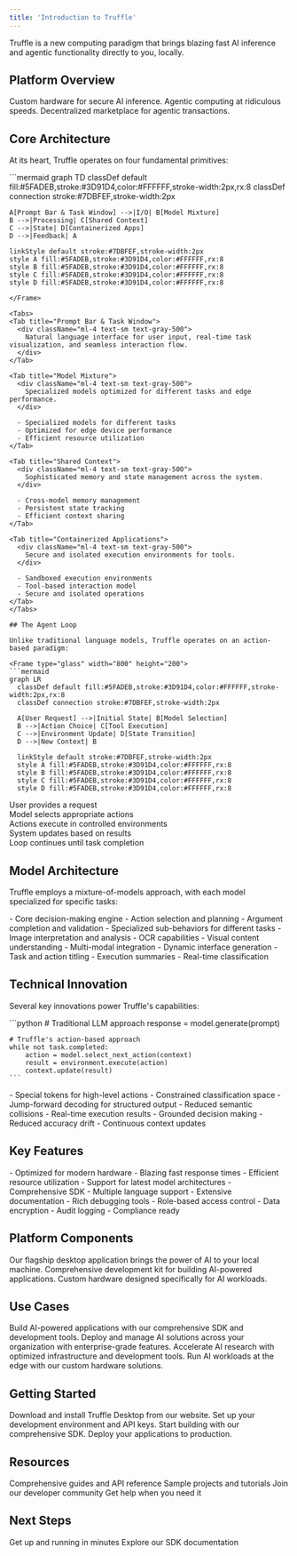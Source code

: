 ```yaml
---
title: 'Introduction to Truffle'
---
```


<Card>
  Truffle is a new computing paradigm that brings blazing fast AI inference and agentic functionality directly to you, locally.
</Card>

## Platform Overview

<CardGroup cols={3}>
  <Card title="Local Orb">
    Custom hardware for secure AI inference.
  </Card>
  <Card title="Powerful Inference">
    Agentic computing at ridiculous speeds.
  </Card>
  <Card title="Agent Registry">
    Decentralized marketplace for agentic transactions.
  </Card>
</CardGroup>

## Core Architecture

At its heart, Truffle operates on four fundamental primitives:

<Frame type="glass" width="800" height="200">
  ```mermaid
  graph TD
    classDef default fill:#5FADEB,stroke:#3D91D4,color:#FFFFFF,stroke-width:2px,rx:8
    classDef connection stroke:#7DBFEF,stroke-width:2px
    
    A[Prompt Bar & Task Window] -->|I/O| B[Model Mixture]
    B -->|Processing| C[Shared Context]
    C -->|State| D[Containerized Apps]
    D -->|Feedback| A
    
    linkStyle default stroke:#7DBFEF,stroke-width:2px
    style A fill:#5FADEB,stroke:#3D91D4,color:#FFFFFF,rx:8
    style B fill:#5FADEB,stroke:#3D91D4,color:#FFFFFF,rx:8
    style C fill:#5FADEB,stroke:#3D91D4,color:#FFFFFF,rx:8
    style D fill:#5FADEB,stroke:#3D91D4,color:#FFFFFF,rx:8
  ```
</Frame>

<Tabs>
  <Tab title="Prompt Bar & Task Window">
    <div className="ml-4 text-sm text-gray-500">
      Natural language interface for user input, real-time task visualization, and seamless interaction flow.
    </div>
  </Tab>
  
  <Tab title="Model Mixture">
    <div className="ml-4 text-sm text-gray-500">
      Specialized models optimized for different tasks and edge performance.
    </div>
    
    - Specialized models for different tasks
    - Optimized for edge device performance
    - Efficient resource utilization
  </Tab>
  
  <Tab title="Shared Context">
    <div className="ml-4 text-sm text-gray-500">
      Sophisticated memory and state management across the system.
    </div>
    
    - Cross-model memory management
    - Persistent state tracking
    - Efficient context sharing
  </Tab>
  
  <Tab title="Containerized Applications">
    <div className="ml-4 text-sm text-gray-500">
      Secure and isolated execution environments for tools.
    </div>
    
    - Sandboxed execution environments
    - Tool-based interaction model
    - Secure and isolated operations
  </Tab>
</Tabs>

## The Agent Loop

Unlike traditional language models, Truffle operates on an action-based paradigm:

<Frame type="glass" width="800" height="200">
  ```mermaid
  graph LR
    classDef default fill:#5FADEB,stroke:#3D91D4,color:#FFFFFF,stroke-width:2px,rx:8
    classDef connection stroke:#7DBFEF,stroke-width:2px
    
    A[User Request] -->|Initial State| B[Model Selection]
    B -->|Action Choice| C[Tool Execution]
    C -->|Environment Update| D[State Transition]
    D -->|New Context| B
    
    linkStyle default stroke:#7DBFEF,stroke-width:2px
    style A fill:#5FADEB,stroke:#3D91D4,color:#FFFFFF,rx:8
    style B fill:#5FADEB,stroke:#3D91D4,color:#FFFFFF,rx:8
    style C fill:#5FADEB,stroke:#3D91D4,color:#FFFFFF,rx:8
    style D fill:#5FADEB,stroke:#3D91D4,color:#FFFFFF,rx:8
  ```
</Frame>

<Steps>
  <Step title="User Request">
    <div className="ml-4 text-sm text-gray-500">
      User provides a request
    </div>
  </Step>
  <Step title="Model Selection">
    <div className="ml-4 text-sm text-gray-500">
      Model selects appropriate actions
    </div>
  </Step>
  <Step title="Tool Execution">
    <div className="ml-4 text-sm text-gray-500">
      Actions execute in controlled environments
    </div>
  </Step>
  <Step title="State Update">
    <div className="ml-4 text-sm text-gray-500">
      System updates based on results
    </div>
  </Step>
  <Step title="Loop Continuation">
    <div className="ml-4 text-sm text-gray-500">
      Loop continues until task completion
    </div>
  </Step>
</Steps>

## Model Architecture

Truffle employs a mixture-of-models approach, with each model specialized for specific tasks:

<AccordionGroup>
  <Accordion title="Action and Reasoning">
    - Core decision-making engine
    - Action selection and planning
    - Argument completion and validation
    - Specialized sub-behaviors for different tasks
  </Accordion>
  
  <Accordion title="Vision Processing">
    - Image interpretation and analysis
    - OCR capabilities
    - Visual content understanding
    - Multi-modal integration
  </Accordion>
  
  <Accordion title="Generative UI">
    - Dynamic interface generation
    - Task and action titling
    - Execution summaries
    - Real-time classification
  </Accordion>
</AccordionGroup>

## Technical Innovation

Several key innovations power Truffle's capabilities:

<Tabs>
  <Tab title="Action-Based Processing">
    ```python
    # Traditional LLM approach
    response = model.generate(prompt)

    # Truffle's action-based approach
    while not task.completed:
        action = model.select_next_action(context)
        result = environment.execute(action)
        context.update(result)
    ```
  </Tab>
  
  <Tab title="Optimized Token Usage">
    - Special tokens for high-level actions
    - Constrained classification space
    - Jump-forward decoding for structured output
    - Reduced semantic collisions
  </Tab>
  
  <Tab title="Environmental Feedback">
    - Real-time execution results
    - Grounded decision making
    - Reduced accuracy drift
    - Continuous context updates
  </Tab>
</Tabs>

## Key Features

<AccordionGroup>
  <Accordion title="High-Performance Inference">
    <CardGroup cols={2}>
      <Card title="Hardware Optimization">
        - Optimized for modern hardware
        - Blazing fast response times
      </Card>
      <Card title="Resource Management">
        - Efficient resource utilization
        - Support for latest model architectures
      </Card>
    </CardGroup>
  </Accordion>
  
  <Accordion title="Development Tools">
    <CardGroup cols={2}>
      <Card title="SDK & Languages">
        - Comprehensive SDK
        - Multiple language support
      </Card>
      <Card title="Developer Experience">
        - Extensive documentation
        - Rich debugging tools
      </Card>
    </CardGroup>
  </Accordion>
  
  <Accordion title="Enterprise Features">
    <CardGroup cols={2}>
      <Card title="Security">
        - Role-based access control
        - Data encryption
      </Card>
      <Card title="Compliance">
        - Audit logging
        - Compliance ready
      </Card>
    </CardGroup>
  </Accordion>
</AccordionGroup>

## Platform Components

<Steps>
  <Step title="Truffle Desktop" icon="desktop">
    Our flagship desktop application brings the power of AI to your local machine.
  </Step>
  
  <Step title="Truffle SDK" icon="code">
    Comprehensive development kit for building AI-powered applications.
  </Step>
  
  <Step title="Truffle Orb" icon="microchip">
    Custom hardware designed specifically for AI workloads.
  </Step>
</Steps>

## Use Cases

<CardGroup cols={2}>
  <Card title="Application Development" icon="code">
    Build AI-powered applications with our comprehensive SDK and development tools.
  </Card>
  
  <Card title="Enterprise Deployment" icon="building">
    Deploy and manage AI solutions across your organization with enterprise-grade features.
  </Card>
  
  <Card title="Research" icon="flask">
    Accelerate AI research with optimized infrastructure and development tools.
  </Card>
  
  <Card title="Edge Computing" icon="microchip">
    Run AI workloads at the edge with our custom hardware solutions.
  </Card>
</CardGroup>

## Getting Started

<Steps>
  <Step title="Installation">
    Download and install Truffle Desktop from our website.
  </Step>
  
  <Step title="Configuration">
    Set up your development environment and API keys.
  </Step>
  
  <Step title="Development">
    Start building with our comprehensive SDK.
  </Step>
  
  <Step title="Deployment">
    Deploy your applications to production.
  </Step>
</Steps>

## Resources

<CardGroup cols={2}>
  <Card
    title="Documentation"
    icon="book"
    href="/docs"
  >
    Comprehensive guides and API reference
  </Card>
  <Card
    title="Examples"
    icon="code"
    href="/examples"
  >
    Sample projects and tutorials
  </Card>
  <Card
    title="Community"
    icon="users"
    href="/community"
  >
    Join our developer community
  </Card>
  <Card
    title="Support"
    icon="headset"
    href="/support"
  >
    Get help when you need it
  </Card>
</CardGroup>

## Next Steps

<CardGroup cols={2}>
  <Card
    title="Quick Start"
    icon="play"
    href="/quickstart"
  >
    Get up and running in minutes
  </Card>
  <Card
    title="SDK Reference"
    icon="book"
    href="/sdk-reference"
  >
    Explore our SDK documentation
  </Card>
</CardGroup> 